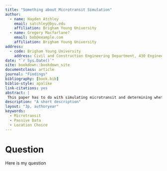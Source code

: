 ```yaml
---
title: "Something about Microtransit Simulation"
author:
  - name: Hayden Atchley
    email: satchley@byu.edu
    affiliation: Brigham Young University
  - name: Gregory Macfarlane?
    email: bob@example.com
    affiliation: Brigham Young University
address:
  - code: Brigham Young University
    address: Civil and Construction Engineering Department, 430 Engineering Building, Provo, Utah 84602
date: "`r Sys.Date()`"
site: bookdown::bookdown_site
documentclass: article
journal: "Findings"
bibliography: [book.bib]
biblio-style: apalike
link-citations: yes
abstract: |
 This paper has to do with simulating microtransit and determining whether it makes sense to deploy microtransit in other areas in the Wasatch Front.
description: "A short description"
layout: "3p, authoryear"
keywords:
  - Microtransit
  - Passive Data
  - Location Choice
---
```


Question
================================================================================

Here is my question